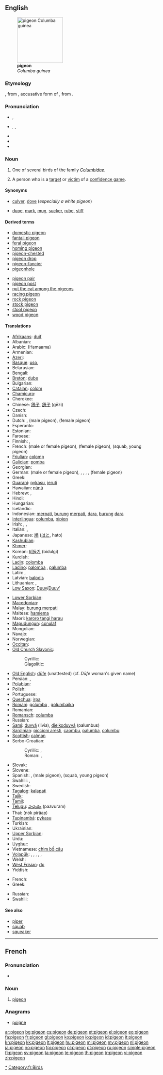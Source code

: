 {{wikipedia}}
==English==
[[Image:Columba guinea.jpg|thumb|right|150px|'''pigeon'''<br>''Columba guinea'']]

===Etymology===
{{etyl|fro|en}} {{term|pijon|lang=fro}}, from {{etyl|LL.}} {{term|pipionem||chirping bird|lang=la}}, accusative form of {{etyl|la|en}} {{term|pipio||chirping bird|lang=la}}, from {{term|pipire||to chirp|lang=la}}.

===Pronunciation===
* {{a|UK}} {{IPA|/ˈpɪdʒɪn/}}, {{SAMPA|/"pIdZIn/}}
* {{a|US}} {{enPR|pĭjʹən}}, {{IPA|/ˈpɪdʒən/}}, {{SAMPA|/"pIdZ@n/}}
* {{audio|En-us-pigeon.ogg|Audio (US)}}
* {{rhymes|ɪdʒən|ɪdʒɪn}}
* {{homophones|pidgin}}

===Noun===
{{en-noun}}

# One of several birds of the family ''[[Columbidae]]''.
# {{slang}} A person who is a [[target]] or [[victim]] of a [[confidence game]].

====Synonyms====
* {{sense|bird}} [[culver]], [[dove]] (''especially a white pigeon'')
* {{sense|person who is a target or victim of a confidence game}} [[dupe]], [[mark]], [[mug]], [[sucker]], [[rube]], [[stiff]]

====Derived terms====
{{rel-top|Terms derived from ''pigeon''}}
* [[domestic pigeon]]
* [[fantail pigeon]]
* [[feral pigeon]]
* [[homing pigeon]]
* [[pigeon-chested]]
* [[pigeon drop]]
* [[pigeon-fancier]]
* [[pigeonhole]]
{{rel-mid}}
* [[pigeon pair]]
* [[pigeon post]]
* [[put the cat among the pigeons]]
* [[racing pigeon]]
* [[rock pigeon]]
* [[stock pigeon]]
* [[stool pigeon]]
* [[wood pigeon]]
{{rel-bottom}}

====Translations====
{{trans-top|bird of family ''Columbidae''}}
* [[Afrikaans]]: [[duif]]
* Albanian: {{t-|sq|pëllumbi|xs=Albanian}}
* Arabic: {{Arab|[[حمامة]]}} (Hamaama) {{f}}
* Armenian: {{t+|hy|աղավնի|tr=aġavni}}
* [[Azeri]]: {{t+|az|göyərçin|xs=Azeri}}
* [[Basque]]: [[uso]],  {{t-|eu|urzo|xs=Basque}}
* Belarusian: {{t-|be|голуб|m|tr=golub|xs=Belarusian}}
* Bengali: {{t-|bn|কবুতর|sc=Beng|xs=Bengali}}
* [[Breton]]: [[dube]]
* Bulgarian: {{t+|bg|гълъб|m|tr=gǎlǎb}}
* [[Catalan]]: [[colom]] {{m}}
* [[Chamicuro]]: {{tø|ccc|pujtuku}}
* Cherokee: {{t-|chr|ᏬᏱ|tr=woyi|sc=Cher|xs=Cherokee}}
* Chinese: [[鴿子]], [[鸽子]] (gēzi)
* Czech: {{t+|cs|holub|m}}
* Danish: {{t-|da|due}}
* Dutch: {{t+|nl|duif|f}}, {{t-|nl|doffer|m}} (male pigeon), {{t-|nl|duivin|f}} (female pigeon)
* Esperanto: {{t-|eo|kolombo|xs=Esperanto}}
* Estonian: {{t-|et|tuvi}}
* Faroese: {{t|fo|dúgva|xs=Faroese}}
* Finnish: {{t+|fi|kyyhky}}, {{t+|fi|pulu}}
* French: {{t+|fr|pigeon|m}} (male or female pigeon), {{t-|fr|pigeonne|f}} (female pigeon), {{t-|fr|pigeonneau|m}} (squab, young pigeon)
* [[Friulian]]: [[colomp]]
* [[Galician]]: [[pomba]] {{f}}
* Georgian: {{t-|ka|მტრედი|tr=mtredi|sc=Geor|xs=Georgian}}
* German: {{t+|de|Taube|f}} (male or female pigeon), {{t+|de|Tauber|m}}, {{t-|de|Täuber|m}}, {{t-|de|Tauberich|m}}, {{t-|de|Täuberich|m}}, {{t-|de|Täubin|f}} (female pigeon)
* Greek: {{t+|el|περιστέρι|n|tr=peristéri}}
* [[Guaraní]]: [[pykasu]], [[jeruti]]
* Hawaiian: [[nūnū#Hawaiian|nūnū]]
* Hebrew: {{t-|he|תסיל}}, {{t+|he|יונה|f|tr=yoná}}
* Hindi: {{t-|hi|कबूतर|m|tr=kabūtar|xs=Hindi}}
* Hungarian: {{t+|hu|galamb}}
* Icelandic: {{t+|is|dúfa|f}}
* Indonesian: [[merpati]], [[burung]] [[merpati]], [[dara]], [[burung]] [[dara]]
* [[Interlingua]]: [[columba]], [[pipion]]
* Irish: {{t-|ga|colm|xs=Irish}}, {{t-|ga|colmán|xs=Irish}}, {{t+|ga|colúr|xs=Irish}}
* Italian: {{t+|it|piccione|m}}, {{t+|it|colombo|m}}
* Japanese: [[鳩]] ([[はと]], hato)
* [[Kashubian]]: {{t-|csb|gòłąbk|m|xs=Kashubian}}
* [[Khmer]]: {{t|km|ព្រាប|tr=priep|sc=Khmr}}
* Korean: [[비둘기]] (bidulgi)
* Kurdish: {{ku-Arab|[[کۆتر]]}}
* [[Ladin]]: [[colomba]]
* [[Ladino]]: [[palomba]] {{f}}, [[palumba]] {{f}}
* Latin: {{t-|la|columbus|m}}, {{t-|la|columba|f}}
* Latvian: [[balodis]]
* Lithuanian: {{t+|lt|karvelis|m|xs=Lithuanian}}, {{t+|lt|balandis|m|xs=Lithuanian}}
* [[Low Saxon]]: [[Duuv]]/[[Duuv’]] {{f}}
{{trans-mid}}
* [[Lower Sorbian]]: {{tø|dsb|gołub|m|xs=Lower Sorbian}}
* [[Macedonian]]: {{t-|mk|гулаб|gulab|m}}
* Malay: [[burung merpati]]
* Maltese: [[ħamiema]] {{f}}
* Maori: [[karoro tangi harau]]
* [[Mapudungun]]: [[conulaf]]
* Mongolian: {{t-|mn|тагтаа|sc=Cyrl|xs=Mongolian}}
* Navajo: {{tø|nv|hasbídí}}
* Norwegian: {{t+|no|due|m|f}}
* [[Occitan]]: {{t|oc|colomb|xs=Occitan}} {{m}}
* [[Old Church Slavonic]]:
*: Cyrillic: {{tø|cu|голѫбь|m|tr=golǫbĭ|sc=Cyrs|xs=Old Church Slavonic}}
*: Glagolitic: {{tø|cu|ⰃⰑⰎⰨⰁⰠ|m|tr=golǫbĭ|sc=Glag|xs=Old Church Slavonic}}
* [[Old English]]: [[dūfe]] (unattested) (cf. ''Dūfe'' woman's given name)
* Persian: {{t+|fa|کبوتر|tr=kabutar|xs=Persian}}, {{t-|fa|کفتر|tr=kaftar|xs=Persian}}
* [[Polabian]]: {{tø|pox|ďölǫb|m|xs=Polabian}}
* Polish: {{t+|pl|gołąb|m}}
* Portuguese: {{t+|pt|pombo|m}}
* [[Quechua]]: [[irpa]]
* [[Romani]]: [[golumbo]] {{m}}, [[golumbaika]] {{f}}
* Romanian: {{t+|ro|porumbel}}
* [[Romansch]]: [[columba]]
* Russian: {{t+|ru|голубь|m|tr=gólub’}}
* [[Sami]]: [[duvvá]] (livia), [[dielkoduvvá]] (palumbus)
* [[Sardinian]]: [[piccioni aresti]], [[caombu]], [[palumba]], [[columbu]]
* [[Scottish]]: [[calman]]
* Serbo-Croatian:
*: Cyrillic: {{t|sh|голуб|m|sc=Cyrl|xs=Serbo-Croatian}}, {{t|sh|голубица|f|sc=Cyrl|xs=Serbo-Croatian}}
*: Roman: {{t|sh|golub|m|xs=Serbo-Croatian}}, {{t|sh|golubica|f|xs=Serbo-Croatian}}
* Slovak: {{t-|sk|holub|m}}
* Slovene: {{t+|sl|golob|m}}
* Spanish: {{t+|es|paloma|f}}, {{t-|es|palomo|m}} (male pigeon), {{t-|es|pichón|m}} (squab, young pigeon)
* Swahili: {{t+|sw|hua|xs=Swahili}}, {{t+|sw|njiwa|xs=Swahili}}
* Swedish: {{t+|sv|duva|c}}
* [[Tagalog]]: [[kalapati]]
* [[Tajik]]: {{t-|tg|кабӯтар|tr=kabūtar|sc=Cyrl|xs=Tajik}}
* [[Tamil]]: {{t|ta|புறா|tr=puraa|sc=Taml}}
* [[Telugu]]: [[పావురం]] (paavuram)
* Thai: {{Thai|[[นกพิราบ]]}} (nók pírâap)
* [[Tupinambá]]: [[pykasu]]
* Turkish: {{t+|tr|güvercin}}
* Ukrainian: {{t-|uk|голуб|m|tr=holub|xs=Ukrainian}}
* [[Upper Sorbian]]: {{tø|hsb|hołb|m|xs=Upper Sorbian}}
* Urdu: {{t-|ur|کبوتر|m|tr=kabutar|xs=Urdu}}
* [[Uyghur]]: {{t|ug|كەپتەر|sc=ug-Arab}}
* Vietnamese: [[chim bồ câu]]
* [[Volapük]]: {{qualifier|male or female}} {{t+|vo|pijun|xs=Volapük}}, {{qualifier|male}} {{t+|vo|hipijun|xs=Volapük}}, {{qualifier|female}} {{t+|vo|jipijun|xs=Volapük}}, {{qualifier|offspring, young}} {{t+|vo|pijunül|xs=Volapük}}, {{qualifier|young male offspring}} {{t|vo|hipijunül}}, {{qualifier|young female offspring}} {{t|vo|jipijunül}}
* Welsh: {{t-|cy|colomen|xs=Welsh}}
* [[West Frisian]]: [[do]]
* Yiddish: {{t-|yi|טויב|f|alt=טױב|tr=toyb, tojb|xs=Yiddish}}
{{trans-bottom}}

{{trans-top|victim of a confidence game}}
* French: {{t+|fr|pigeon|m}}
* Greek: {{t+|el|θύμα|n|tr=θíma}}
{{trans-mid}}
* Russian: {{t|ru|лох|m|sc=Cyrl|tr=lox}}
* Swahili: {{t+|sw|njiwa|xs=Swahili}}
{{trans-bottom}}

====See also====
* [[piper]]
* [[squab]]
* [[squeaker]]

[[Category:Pigeons|*]]

----

==French==

===Pronunciation===
* {{audio|Fr-pigeon.ogg|Audio}}

===Noun===
{{fr-noun|m}}

# [[pigeon#English|pigeon]]

===Anagrams===
* [[poigne#French|poigne]]

[[Category:fr:Birds]]

[[ar:pigeon]]
[[bg:pigeon]]
[[cs:pigeon]]
[[de:pigeon]]
[[et:pigeon]]
[[el:pigeon]]
[[eo:pigeon]]
[[fa:pigeon]]
[[fr:pigeon]]
[[gl:pigeon]]
[[ko:pigeon]]
[[io:pigeon]]
[[id:pigeon]]
[[it:pigeon]]
[[kn:pigeon]]
[[kk:pigeon]]
[[lt:pigeon]]
[[hu:pigeon]]
[[ml:pigeon]]
[[my:pigeon]]
[[nl:pigeon]]
[[ja:pigeon]]
[[no:pigeon]]
[[tpi:pigeon]]
[[pl:pigeon]]
[[pt:pigeon]]
[[ru:pigeon]]
[[simple:pigeon]]
[[fi:pigeon]]
[[sv:pigeon]]
[[ta:pigeon]]
[[te:pigeon]]
[[th:pigeon]]
[[tr:pigeon]]
[[vi:pigeon]]
[[zh:pigeon]]